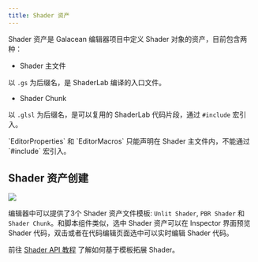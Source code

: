 ```yaml
---
title: Shader 资产
---
```


Shader 资产是 Galacean 编辑器项目中定义 Shader 对象的资产，目前包含两种：

- Shader 主文件

以 `.gs` 为后缀名，是 ShaderLab 编译的入口文件。

- Shader Chunk

以 `.glsl` 为后缀名，是可以复用的 ShaderLab 代码片段，通过 `#include` 宏引入。

<Callout type="warning">
  `EditorProperties` 和 `EditorMacros` 只能声明在 Shader 主文件内，不能通过 `#include` 宏引入。
</Callout>

## Shader 资产创建

<Image src="https://mdn.alipayobjects.com/huamei_rmtxpm/afts/img/A*namMTLNnCPYAAAAAAAAAAAAADv-7AQ/original" />

编辑器中可以提供了3个 Shader 资产文件模板: `Unlit Shader`, `PBR Shader` 和 `Shader Chunk`。和脚本组件类似，选中 Shader 资产可以在 Inspector 界面预览 Shader 代码，双击或者在代码编辑页面选中可以实时编辑 Shader 代码。

前往 [Shader API 教程](./shaderAPI) 了解如何基于模板拓展 Shader。
